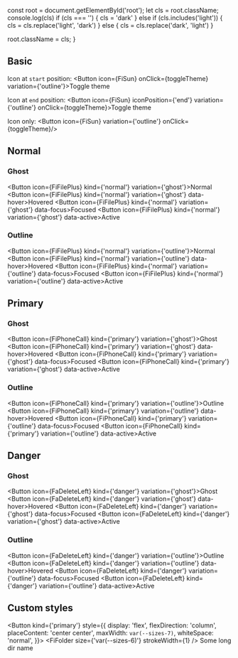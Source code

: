 
  const root = document.getElementById('root');
  let cls = root.className;
  console.log(cls)
  if (cls === '') {
    cls = 'dark'
  } else if (cls.includes('light')) {
    cls = cls.replace('light', 'dark')
  } else {
    cls = cls.replace('dark', 'light')
  }

  root.className = cls;
}


## Basic

Icon at `start` position:
<Button icon={FiSun} onClick={toggleTheme} variation={'outline'}>Toggle theme</Button>

Icon at `end` position:
<Button icon={FiSun} iconPosition={'end'} variation={'outline'} onClick={toggleTheme}>Toggle theme</Button>

Icon only: <Button icon={FiSun} variation={'outline'} onClick={toggleTheme}/>

## Normal

### Ghost


<Button icon={FiFilePlus} kind={'normal'} variation={'ghost'}>Normal</Button>
<Button icon={FiFilePlus} kind={'normal'} variation={'ghost'} data-hover>Hovered</Button>
<Button icon={FiFilePlus} kind={'normal'} variation={'ghost'} data-focus>Focused</Button>
<Button icon={FiFilePlus} kind={'normal'} variation={'ghost'} data-active>Active</Button>

### Outline

<Button icon={FiFilePlus} kind={'normal'} variation={'outline'}>Normal</Button>
<Button icon={FiFilePlus} kind={'normal'} variation={'outline'} data-hover>Hovered</Button>
<Button icon={FiFilePlus} kind={'normal'} variation={'outline'} data-focus>Focused</Button>
<Button icon={FiFilePlus} kind={'normal'} variation={'outline'} data-active>Active</Button>

## Primary

### Ghost

<Button icon={FiPhoneCall} kind={'primary'} variation={'ghost'}>Ghost</Button>
<Button icon={FiPhoneCall} kind={'primary'} variation={'ghost'} data-hover>Hovered</Button>
<Button icon={FiPhoneCall} kind={'primary'} variation={'ghost'} data-focus>Focused</Button>
<Button icon={FiPhoneCall} kind={'primary'} variation={'ghost'} data-active>Active</Button>

### Outline

<Button icon={FiPhoneCall} kind={'primary'} variation={'outline'}>Outline</Button>
<Button icon={FiPhoneCall} kind={'primary'} variation={'outline'} data-hover>Hovered</Button>
<Button icon={FiPhoneCall} kind={'primary'} variation={'outline'} data-focus>Focused</Button>
<Button icon={FiPhoneCall} kind={'primary'} variation={'outline'} data-active>Active</Button>


## Danger

### Ghost

<Button icon={FaDeleteLeft} kind={'danger'} variation={'ghost'}>Ghost</Button>
<Button icon={FaDeleteLeft} kind={'danger'} variation={'ghost'} data-hover>Hovered</Button>
<Button icon={FaDeleteLeft} kind={'danger'} variation={'ghost'} data-focus>Focused</Button>
<Button icon={FaDeleteLeft} kind={'danger'} variation={'ghost'} data-active>Active</Button>

### Outline

<Button icon={FaDeleteLeft} kind={'danger'} variation={'outline'}>Outline</Button>
<Button icon={FaDeleteLeft} kind={'danger'} variation={'outline'} data-hover>Hovered</Button>
<Button icon={FaDeleteLeft} kind={'danger'} variation={'outline'} data-focus>Focused</Button>
<Button icon={FaDeleteLeft} kind={'danger'} variation={'outline'} data-active>Active</Button>


## Custom styles


<Button kind={'primary'}
        style={{
          display: 'flex',
          flexDirection: 'column',
          placeContent: 'center center',
          maxWidth: `var(--sizes-7)`,
          whiteSpace: 'normal',
        }}>
  <FiFolder size={'var(--sizes-6)'} strokeWidth={1} />
  Some long dir name
</Button>
